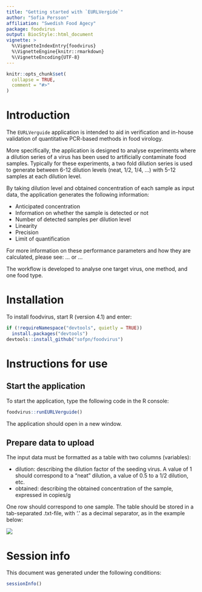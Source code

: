 ```yaml
---
title: "Getting started with `EURLVergide`"
author: "Sofia Persson"
affiliation: "Swedish Food Agecy"
package: foodvirus
output: BiocStyle::html_document
vignette: >
  %\VignetteIndexEntry{foodvirus}
  %\VignetteEngine{knitr::rmarkdown}
  %\VignetteEncoding{UTF-8}
---
```


```r
knitr::opts_chunk$set(
  collapse = TRUE,
  comment = "#>"
)
```

# Introduction 

The `EURLVerguide` application is intended to aid in verification and in-house validation of quantitative PCR-based methods in food virology. 

More specifically, the application is designed to analyse experiments where a dilution series of a virus has been used to artificially contaminate food samples. Typically for these experiments, a two fold dilution series is used to generate between 6-12 dilution levels (neat, 1/2, 1/4, ...) with 5-12 samples at each dilution level.   

By taking dilution level and obtained concentration of each sample as input data, the application generates the following information: 
 
* Anticipated concentration
* Information on whether the sample is detected or not
* Number of detected samples per dilution level
* Linearity
* Precision
* Limit of quantification

For more information on these performance parameters and how they are calculated, please see: ... or ...

The workflow is developed to analyse one target virus, one method, and one food type.
               
# Installation 


To install foodvirus, start R (version 4.1) and enter: 

``` r
if (!requireNamespace("devtools", quietly = TRUE))
  install.packages("devtools")
devtools::install_github("sofpn/foodvirus")
```

# Instructions for use 

## Start the application 

To start the application, type the following code in the R console:

```r 
foodvirus::runEURLVerguide()
```

The application should open in a new window. 

## Prepare data to upload 

The input data must be formatted as a table with two columns (variables): 

* dilution: describing the dilution factor of the seeding virus. A value of 1 should correspond to a "neat" dilution, a value of 0.5 to a 1/2 dilution, etc.  
* obtained: describing the obtained concentration of the sample, expressed in copies/g

One row should correspond to one sample. The table should be stored in a tab-separated .txt-file, with '.' as a decimal separator, as in the example below: 

![](exampledata.png)

# Session info 

This document was generated under the following conditions:

```r
sessionInfo()
```


